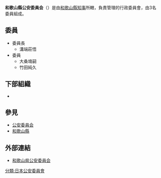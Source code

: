 {{Infobox Govt Agency
  | agency_name     = 和歌山縣公安委員會
  | nativename      = {{lang|ja|和歌山県公安委員会}}{{ja}}<br>{{lang|ja|わかやまけんこうあんいいんかい}}
  | nativename_r    = Wakayama Prefectural Public Safety Commission{{en}}
  | jurisdiction    = [[File:Flag_of_Wakayama_Prefecture.svg|20px]] [[和歌山縣|和歌山縣]]
  | seal            = 
  | seal_width      = 
  | seal_caption    = 
  | logo            = 
  | logo_width      = 
  | logo_caption    = 
  | formed          = 
  | preceding1      = 
  | preceding2      =
  | dissolved       = 
  | superseding     = 
  | employees       = 3人
  | budget          = 
  | minister1_name  = 
  | minister1_pfo   = 
  | minister2_name  = 
  | minister2_pfo   =
  | chief1_title    = 委員長
  | chief1          = 溝端莊悟
  | chief2_title    = 
  | chief2          = 
  | chief3_title    = 
  | chief3          = 
  | parent_agency   = [[和歌山縣知事|和歌山縣知事]]
  | child1_agency   = {{link-jp|和歌山縣警察|和歌山県警察|和歌山縣警察}}
  | child2_agency   = 
  | child3_agency   = 
  | child4_agency   = 
  | child5_agency   = 
  | child6_agency   = 
  | child7_agency   = 
  | child8_agency   = 
  | child9_agency   = 
  | keydocument1    = 
  | keydocument2    =
  | picture         = 
  | picture_width   = 250px
  | picture_caption = 
  | headquarters    = {{JPN}}<br/>[[和歌山縣|和歌山縣]][[和歌山市|和歌山市]]小松原通1丁目1番地1
  | website         = [http://www.police.pref.wakayama.lg.jp/koan/koan_b.html 和歌山県公安委員会]
  | footnotes       = 
}}
'''和歌山縣公安委員会'''（{{jpn|j=和歌山県公安委員会|hg=わかやまけんこうあんいいんかい|rm=Wakayamaken Kō'an-i'inkai}}）是由[[和歌山縣知事|和歌山縣知事]]所轄，負責管理{{link-jp|和歌山縣警察|和歌山県警察|和歌山縣警察}}的行政委員會，由3名委員組成。

== 委員 ==
*委員長
**溝端莊悟
*委員
**大桑堉嗣
**竹田純久

== 下部組織 ==
*{{link-jp|和歌山縣警察|和歌山県警察|和歌山縣警察}}

== 參見 ==
*[[公安委員会|公安委員会]]
*[[和歌山縣|和歌山縣]]

== 外部連結 ==
*[https://web.archive.org/web/20170202220205/http://www.police.pref.wakayama.lg.jp/koan/koan_b.html 和歌山県公安委員会]
{{日本都道府縣公安委員會}}
[[分類:日本公安委員會|分類:日本公安委員會]]